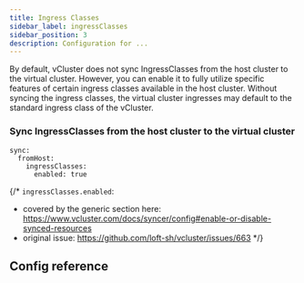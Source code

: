 ```yaml
---
title: Ingress Classes
sidebar_label: ingressClasses
sidebar_position: 3
description: Configuration for ...
---
```



By default, vCluster does not sync IngressClasses from the host cluster to the virtual cluster. However, you can enable it to fully utilize specific features of certain ingress classes available in the host cluster. Without syncing the ingress classes, the virtual cluster ingresses may default to the standard ingress class of the vCluster.

### Sync IngressClasses from the host cluster to the virtual cluster
```
sync:
  fromHost:
    ingressClasses:
      enabled: true
```

{/*
`ingressClasses.enabled`:
- covered by the generic section here: https://www.vcluster.com/docs/syncer/config#enable-or-disable-synced-resources
- original issue: https://github.com/loft-sh/vcluster/issues/663
*/}

## Config reference

<EnableSwitch/>
